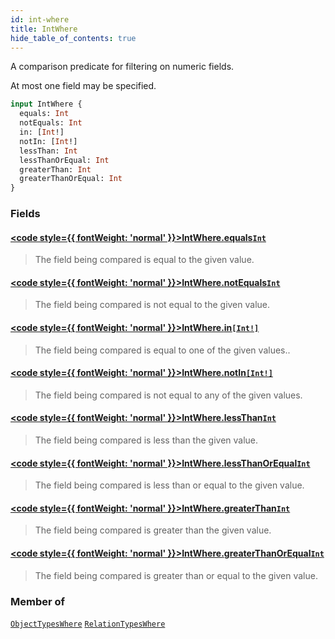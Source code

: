 ```yaml
---
id: int-where
title: IntWhere
hide_table_of_contents: true
---
```








A comparison predicate for filtering on numeric fields.

At most one field may be specified.

```graphql
input IntWhere {
  equals: Int
  notEquals: Int
  in: [Int!]
  notIn: [Int!]
  lessThan: Int
  lessThanOrEqual: Int
  greaterThan: Int
  greaterThanOrEqual: Int
}
```


### Fields

#### [<code style={{ fontWeight: 'normal' }}>IntWhere.<b>equals</b></code>](#)<Bullet />[`Int`](/docs/v1/directory-api-reference/schema/common/scalars/int) <Badge class="secondary" text="scalar"/> <Badge class="secondary" text="common"/>
> The field being compared is equal to the given value.
> 

#### [<code style={{ fontWeight: 'normal' }}>IntWhere.<b>notEquals</b></code>](#)<Bullet />[`Int`](/docs/v1/directory-api-reference/schema/common/scalars/int) <Badge class="secondary" text="scalar"/> <Badge class="secondary" text="common"/>
> The field being compared is not equal to the given value.
> 

#### [<code style={{ fontWeight: 'normal' }}>IntWhere.<b>in</b></code>](#)<Bullet />[`[Int!]`](/docs/v1/directory-api-reference/schema/common/scalars/int) <Badge class="secondary" text="list"/> <Badge class="secondary" text="scalar"/> <Badge class="secondary" text="common"/>
> The field being compared is equal to one of the given values..
> 

#### [<code style={{ fontWeight: 'normal' }}>IntWhere.<b>notIn</b></code>](#)<Bullet />[`[Int!]`](/docs/v1/directory-api-reference/schema/common/scalars/int) <Badge class="secondary" text="list"/> <Badge class="secondary" text="scalar"/> <Badge class="secondary" text="common"/>
> The field being compared is not equal to any of the given values.
> 

#### [<code style={{ fontWeight: 'normal' }}>IntWhere.<b>lessThan</b></code>](#)<Bullet />[`Int`](/docs/v1/directory-api-reference/schema/common/scalars/int) <Badge class="secondary" text="scalar"/> <Badge class="secondary" text="common"/>
> The field being compared is less than the given value.
> 

#### [<code style={{ fontWeight: 'normal' }}>IntWhere.<b>lessThanOrEqual</b></code>](#)<Bullet />[`Int`](/docs/v1/directory-api-reference/schema/common/scalars/int) <Badge class="secondary" text="scalar"/> <Badge class="secondary" text="common"/>
> The field being compared is less than or equal to the given value.
> 

#### [<code style={{ fontWeight: 'normal' }}>IntWhere.<b>greaterThan</b></code>](#)<Bullet />[`Int`](/docs/v1/directory-api-reference/schema/common/scalars/int) <Badge class="secondary" text="scalar"/> <Badge class="secondary" text="common"/>
> The field being compared is greater than the given value.
> 

#### [<code style={{ fontWeight: 'normal' }}>IntWhere.<b>greaterThanOrEqual</b></code>](#)<Bullet />[`Int`](/docs/v1/directory-api-reference/schema/common/scalars/int) <Badge class="secondary" text="scalar"/> <Badge class="secondary" text="common"/>
> The field being compared is greater than or equal to the given value.
> 



### Member of

[`ObjectTypesWhere`](/docs/v1/directory-api-reference/schema/object-types/inputs/object-types-where)  <Badge class="secondary" text="input"/><Bullet />[`RelationTypesWhere`](/docs/v1/directory-api-reference/schema/relation-types/inputs/relation-types-where)  <Badge class="secondary" text="input"/>



